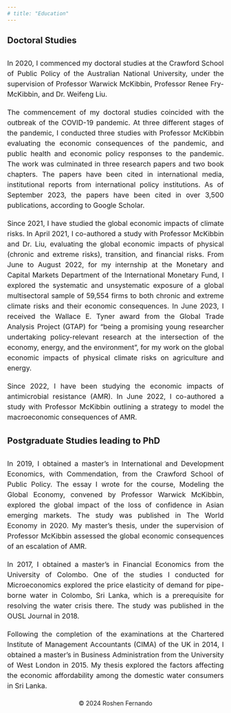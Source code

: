 ---
# title: "Education"
---
<div align = "left" style="font-size: 20px; line-height: 2.5"> **Doctoral Studies** </div>

<p align = "justify" style="font-size: 16px; line-height: 1.5; margin-bottom: 18px">
In 2020, I commenced my doctoral studies at the Crawford School of Public Policy of the Australian National University, under the supervision of Professor Warwick McKibbin, Professor Renee Fry-McKibbin, and Dr. Weifeng Liu.
</p>

<p align = "justify" style="font-size: 16px; line-height: 1.5; margin-bottom: 18px"> 
The commencement of my doctoral studies coincided with the outbreak of the COVID-19 pandemic. At three different stages of the pandemic, I conducted three studies with Professor McKibbin evaluating the economic consequences of the pandemic, and public health and economic policy responses to the pandemic. The work was culminated in three research papers and two book chapters. The papers have been cited in international media, institutional reports from international policy institutions. As of September 2023, the papers have been cited in over 3,500 publications, according to Google Scholar.
</p>

<p align = "justify" style="font-size: 16px; line-height: 1.5; margin-bottom: 18px">
Since 2021, I have studied the global economic impacts of climate risks. In April 2021, I co-authored a study with Professor McKibbin and Dr. Liu, evaluating the global economic impacts of physical (chronic and extreme risks), transition, and financial risks. From June to August 2022, for my internship at the Monetary and Capital Markets Department of the International Monetary Fund, I explored the systematic and unsystematic exposure of a global multisectoral sample of 59,554 firms to both chronic and extreme climate risks and their economic consequences. In June 2023, I received the Wallace E. Tyner award from the Global Trade Analysis Project (GTAP) for “being a promising young researcher undertaking policy-relevant research at the intersection of the economy, energy, and the environment”, for my work on the global economic impacts of physical climate risks on agriculture and energy.
</p>

<p align = "justify" style="font-size: 16px; line-height: 1.5; margin-bottom: 18px">
Since 2022, I have been studying the economic impacts of antimicrobial resistance (AMR). In June 2022, I co-authored a study with Professor McKibbin outlining a strategy to model the macroeconomic consequences of AMR.
</p>

<div align = "left" style="font-size: 20px; line-height: 2.5"> **Postgraduate Studies leading to PhD** </div>

<p align = "justify" style="font-size: 16px; line-height: 1.5; margin-bottom: 18px">
In 2019, I obtained a master’s in International and Development Economics, with Commendation, from the Crawford School of Public Policy. The essay I wrote for the course, Modeling the Global Economy, convened by Professor Warwick McKibbin, explored the global impact of the loss of confidence in Asian emerging markets. The study was published in The World Economy in 2020. My master’s thesis, under the supervision of Professor McKibbin assessed the global economic consequences of an escalation of AMR.
</p>

<p align = "justify" style="font-size: 16px; line-height: 1.5; margin-bottom: 18px">
In 2017, I obtained a master’s in Financial Economics from the University of Colombo. One of the studies I conducted for Microeconomics explored the price elasticity of demand for pipe-borne water in Colombo, Sri Lanka, which is a prerequisite for resolving the water crisis there. The study was published in the OUSL Journal in 2018.
</p>

<p align = "justify" style="font-size: 16px; line-height: 1.5; margin-bottom: 18px">
Following the completion of the examinations at the Chartered Institute of Management Accountants (CIMA) of the UK in 2014, I obtained a master’s in Business Administration from the University of West London in 2015. My thesis explored the factors affecting the economic affordability among the domestic water consumers in Sri Lanka.
</p>

<div style="text-align: center; margin-top: 20px;"> <p>&copy; 2024 Roshen Fernando</p> </div>